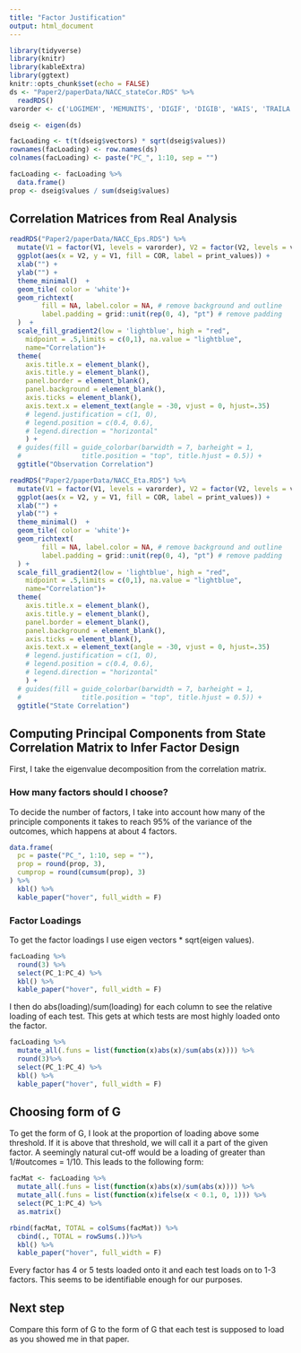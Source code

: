 ```yaml
---
title: "Factor Justification"
output: html_document
---
```



```r
library(tidyverse)
library(knitr)
library(kableExtra)
library(ggtext)
knitr::opts_chunk$set(echo = FALSE)
ds <- "Paper2/paperData/NACC_stateCor.RDS" %>%
  readRDS()
varorder <- c('LOGIMEM', 'MEMUNITS', 'DIGIF', 'DIGIB', 'WAIS', 'TRAILA', 'TRAILB', 'BOSTON', 'ANIMALS', 'VEG')
```


```r
dseig <- eigen(ds)

facLoading <- t(t(dseig$vectors) * sqrt(dseig$values))
rownames(facLoading) <- row.names(ds)
colnames(facLoading) <- paste("PC_", 1:10, sep = "")

facLoading <- facLoading %>%
  data.frame() 
prop <- dseig$values / sum(dseig$values)


```

## Correlation Matrices from Real Analysis



```r
readRDS("Paper2/paperData/NACC_Eps.RDS") %>%
  mutate(V1 = factor(V1, levels = varorder), V2 = factor(V2, levels = varorder)) %>%
  ggplot(aes(x = V2, y = V1, fill = COR, label = print_values)) +
  xlab("") +
  ylab("") +
  theme_minimal()  +
  geom_tile( color = 'white')+
  geom_richtext(
        fill = NA, label.color = NA, # remove background and outline
        label.padding = grid::unit(rep(0, 4), "pt") # remove padding
  )  +
  scale_fill_gradient2(low = 'lightblue', high = "red", 
    midpoint = .5,limits = c(0,1), na.value = "lightblue",
    name="Correlation")+
  theme(
    axis.title.x = element_blank(),
    axis.title.y = element_blank(),
    panel.border = element_blank(),
    panel.background = element_blank(),
    axis.ticks = element_blank(),
    axis.text.x = element_text(angle = -30, vjust = 0, hjust=.35)
    # legend.justification = c(1, 0),
    # legend.position = c(0.4, 0.6),
    # legend.direction = "horizontal"
    ) +
  # guides(fill = guide_colorbar(barwidth = 7, barheight = 1,
  #               title.position = "top", title.hjust = 0.5)) +
  ggtitle("Observation Correlation")
```


```r
readRDS("Paper2/paperData/NACC_Eta.RDS") %>%
  mutate(V1 = factor(V1, levels = varorder), V2 = factor(V2, levels = varorder)) %>%
  ggplot(aes(x = V2, y = V1, fill = COR, label = print_values)) +
  xlab("") +
  ylab("") +
  theme_minimal()  +
  geom_tile( color = 'white')+
  geom_richtext(
        fill = NA, label.color = NA, # remove background and outline
        label.padding = grid::unit(rep(0, 4), "pt") # remove padding
  ) +
  scale_fill_gradient2(low = 'lightblue', high = "red", 
    midpoint = .5,limits = c(0,1), na.value = "lightblue",
    name="Correlation")+
  theme(
    axis.title.x = element_blank(),
    axis.title.y = element_blank(),
    panel.border = element_blank(),
    panel.background = element_blank(),
    axis.ticks = element_blank(),
    axis.text.x = element_text(angle = -30, vjust = 0, hjust=.35)
    # legend.justification = c(1, 0),
    # legend.position = c(0.4, 0.6),
    # legend.direction = "horizontal"
    ) +
  # guides(fill = guide_colorbar(barwidth = 7, barheight = 1,
  #               title.position = "top", title.hjust = 0.5)) +
  ggtitle("State Correlation")
```


## Computing Principal Components from State Correlation Matrix to Infer Factor Design

First, I take the eigenvalue decomposition from the correlation matrix. 

### How many factors should I choose?

To decide the number of factors, I take into account how many of the principle components it takes to reach 95% of the variance of the outcomes, which happens at about 4 factors.

```r
data.frame(
  pc = paste("PC_", 1:10, sep = ""),
  prop = round(prop, 3),
  cumprop = round(cumsum(prop), 3)
) %>%
  kbl() %>%
  kable_paper("hover", full_width = F)
```


### Factor Loadings

To get the factor loadings I use eigen vectors * sqrt(eigen values).

```r
facLoading %>%
  round(3) %>%
  select(PC_1:PC_4) %>%
  kbl() %>%
  kable_paper("hover", full_width = F)
```

I then do abs(loading)/sum(loading) for each column to see the relative loading of each test. This gets at which tests are most highly loaded onto the factor.

```r
facLoading %>%
  mutate_all(.funs = list(function(x)abs(x)/sum(abs(x)))) %>%
  round(3)%>%
  select(PC_1:PC_4) %>%
  kbl() %>%
  kable_paper("hover", full_width = F)
```


## Choosing form of G

To get the form of G, I look at the proportion of loading above some threshold. If it is above that threshold, we will call it a part of the given factor. A seemingly natural cut-off would be a loading of greater than 1/#outcomes = 1/10. This leads to the following form:


```r
facMat <- facLoading %>%
  mutate_all(.funs = list(function(x)abs(x)/sum(abs(x)))) %>%
  mutate_all(.funs = list(function(x)ifelse(x < 0.1, 0, 1))) %>%
  select(PC_1:PC_4) %>%
  as.matrix()

rbind(facMat, TOTAL = colSums(facMat)) %>%
  cbind(., TOTAL = rowSums(.))%>%
  kbl() %>%
  kable_paper("hover", full_width = F)

```

Every factor has 4 or 5 tests loaded onto it and each test loads on to 1-3 factors. This seems to be identifiable enough for our purposes.

## Next step

Compare this form of G to the form of G that each test is supposed to load as you showed me in that paper. 
